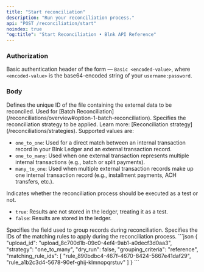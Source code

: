 ```yaml
---
title: "Start reconciliation"
description: "Run your reconciliation process."
api: "POST /reconciliation/start"
noindex: true
"og:title": "Start Reconciliation • Blnk API Reference"
---
```



### Authorization
Basic authentication header of the form — `Basic <encoded-value>`, where `<encoded-value>` is the base64-encoded string of your `username:password`.

### Body
<ParamField body="upload_id" type="string">
  Defines the unique ID of the file containing the external data to be reconciled. Used for [Batch Reconciliation](/reconciliations/overview#option-1-batch-reconciliation).
</ParamField>
<ParamField body="strategy" type="string" required>
  Specifies the reconciliation strategy to be applied. Learn more: [Reconciliation strategy](/reconciliations/strategies). Supported values are:

  - `one_to_one`: Used for a direct match between an internal transaction record in your Blnk Ledger and an external transaction record.
  - `one_to_many`: Used when one external transaction represents multiple internal transactions (e.g., batch or split payments).
  - `many_to_one`: Used when multiple external transaction records make up one internal transaction record (e.g., installment payments, ACH transfers, etc.).
</ParamField>
<ParamField body="dry_run" type="boolean" default="false" required>
  Indicates whether the reconciliation process should be executed as a test or not.

  - `true`: Results are not stored in the ledger, treating it as a test.
  - `false`: Results are stored in the ledger.
</ParamField>
<ParamField body="grouping_criteria" type="string" required>
  Specifies the field used to group records during reconciliation.
</ParamField>
<ParamField body="matching_rule_ids" type="array" required>
  Specifies the IDs of the matching rules to apply during the reconciliation process.
</ParamField>

<RequestExample>
```json
{
  "upload_id": "upload_8c700d1b-09c0-4ef4-9ab1-a0decf3d0aa3",
  "strategy": "one_to_many",
  "dry_run": false,
  "grouping_criteria": "reference",
  "matching_rule_ids": [
    "rule_890bdbc4-467f-4670-8424-5667e41daf29",
    "rule_a1b2c3d4-5678-90ef-ghij-klmnopqrstuv"
  ]
}
```
</RequestExample>

<NeedHelp />
